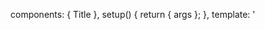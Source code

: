 
<Meta title="Example/Button" component={Title} />

  components: { Title },
  setup() {
    return { args };
  },
  template: '<Title v-bind="args" />',
});


# Primary Button
<Canvas>
  <Story name="Primary" args={{
    title: "Hello from title"
  }}>
    {Template.bind({})}
  </Story>
</Canvas>